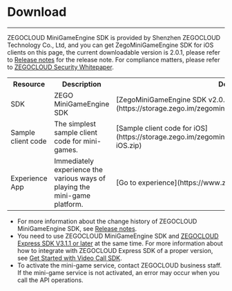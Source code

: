 # Download

- - -
ZEGOCLOUD MiniGameEngine SDK is provided by Shenzhen ZEGOCLOUD Technology Co., Ltd, and you can get ZegoMiniGameEngine SDK for iOS clients on this page, the current downloadable version is 2.0.1, please refer to [Release notes](./quick%20start/Release%20Notes.mdx) for the release note. For compliance matters, please refer to [ZEGOCLOUD Security Whitepaper](https://docs.zegocloud.com/article/15675).

<table>
  
<tbody><tr>
<th>Resource</th>
<th>Description</th>
<th>Download URL</th>
<th>References</th>
</tr>
<tr>
<td>SDK</td>
<td>ZEGO MiniGameEngine SDK</td>
<td>[ZegoMiniGameEngine SDK v2.0.1](https://storage.zego.im/zegominigame/SDK/ZegoMiniGameEngine-iOS.zip)</td>
<td>[Integrate the SDKs](./quick%20start/Integrate%20the%20SDK.mdx)</td>
</tr>
<tr>
</tr>
<tr>
<td>Sample client code</td>
<td>The simplest sample client code for mini-games.</td>
<td>[Sample client code for iOS](https://storage.zego.im/zegominigame/SDK/ZegoMiniGameEngineDemoSrc-iOS.zip)</td>
<td>[Run the sample client code for iOS](./quick%20start/run%20sample%20codes.mdx)</td>
</tr>
<tr>
<td>Experience App</td>
<td>Immediately experience the various ways of playing the mini-game platform.</td>
<td>[Go to experience](https://www.zegocloud.com/demo-apps)</td>
<td>[Experience App](./Download%20Demo.mdx)</td>
</tr>
</tbody></table>


<Note title="Note">

- For more information about the change history of ZEGOCLOUD MiniGameEngine SDK, see [Release notes](./quick%20start/Release%20Notes.mdx). 
- You need to use ZEGOCLOUD MiniGameEngine SDK and [ZEGOCLOUD Express SDK V3.1.1 or later](https://docs.zegocloud.com/article/3689) at the same time. For more information about how to integrate with ZEGOCLOUD Express SDK of a proper version, see [Get Started with Video Call SDK](https://www.zegocloud.com/docs/live-streaming/overview?platform=ios&language=objective-c). 
- To activate the mini-game service, contact ZEGOCLOUD business staff. If the mini-game service is not activated, an error may occur when you call the API operations.

</Note>
